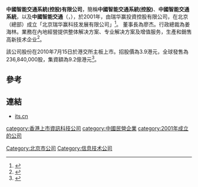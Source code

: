 '''中國智能交通系統(控股)有限公司'''，簡稱'''中國智能交通系統(控股)'''、'''中國智能交通系統'''，以及'''中國智能交通'''（'''{{lang-en|China ITS (Holdings) Co., Ltd.}}'''，{{hkex|1900}}），於2001年，由瑞华赢投資控股有限公司，在北京（總部）成立「北京瑞华赢科技发展有限公司」<ref>{{Cite web |url=http://www.rhytech.com.cn/templates/T_content/index.aspx?nodeid=10&page=ContentPage&contentid=84 |title=北京瑞华赢科技发展有限公司簡介 |accessdate=2013-09-22 |archive-date=2013-09-28 |archive-url=https://web.archive.org/web/20130928224906/http://www.rhytech.com.cn/templates/T_content/index.aspx?nodeid=10&page=ContentPage&contentid=84 |dead-url=yes }}</ref>。
董事長為廖杰。行政總裁為姜海林。業務在內地經營提供整体解决方案、专业解决方案及增值服务，生產和銷售高新技术企业<ref>{{Cite web |url=http://www.its.cn/gsgl/default.shtml |title=中國智能交通系統(控股)有限公司簡介 |accessdate=2013-09-22 |archive-date=2013-09-26 |archive-url=https://web.archive.org/web/20130926210749/http://www.its.cn/gsgl/default.shtml |dead-url=no }}</ref>。

該公司股份在2010年7月15日於港交所主板上市。招股價為3.9港元，全球發售為236,840,000股，集資額為9.2億港元<ref>{{Cite web |url=http://www.hkexnews.hk/listedco/listconews/SEHK/2010/0630/01900_834040/C102.pdf |title=中國智能交通系統(控股)有限公司招股資料 |accessdate=2013-09-22 |archive-date=2013-09-27 |archive-url=https://web.archive.org/web/20130927222014/http://www.hkexnews.hk/listedco/listconews/SEHK/2010/0630/01900_834040/C102.pdf |dead-url=no }}</ref>。

==參考==
{{reflist}}

==連結==
*[http://www.its.cn/ its.cn]{{Wayback|url=http://www.its.cn/ |date=20130801194614 }}

[[Category:北京市公司|Category:北京市公司]]
[[category:香港上市資訊科技公司|category:香港上市資訊科技公司]]
[[Category:信息技术公司|Category:信息技术公司]]
[[category:中國民營企業|category:中國民營企業]]
[[category:2001年成立的公司|category:2001年成立的公司]]